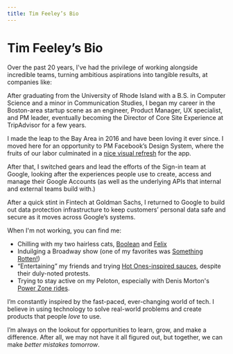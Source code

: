 ```yaml
---
title: Tim Feeley’s Bio
---
```


# Tim Feeley’s Bio

Over the past 20 years, I've had the privilege of working alongside incredible
teams, turning ambitious aspirations into tangible results, at companies like:

<Timeline />

After graduating from the University of Rhode Island with a B.S. in Computer
Science and a minor in Communication Studies, I began my career in the
Boston-area startup scene as an engineer, Product Manager, UX specialist, and PM
leader, eventually becoming the Director of Core Site Experience at TripAdvisor
for a few years.

I made the leap to the Bay Area in 2016 and have been loving it ever since. I
moved here for an opportunity to PM Facebook’s Design System, where the fruits
of our labor culminated in a
[nice visual refresh](https://medium.com/designatmeta/evolving-the-facebook-news-feed-to-serve-you-better-f844a5cb903d)
for the app.

After that, I switched gears and lead the efforts of the Sign-in team at Google,
looking after the experiences people use to create, access and manage their
Google Accounts (as well as the underlying APIs that internal and external teams
build with.)

After a quick stint in Fintech at Goldman Sachs, I returned to Google to build
out data protection infrastructure to keep customers’ personal data safe and
secure as it moves across Google’s systems.

When I'm not working, you can find me:

- Chilling with my two hairless cats,
  [Boolean](https://instagram.com/booleanthebambino) and
  [Felix](https://instagram.com/hairlessfelix)
- Induilging a Broadway show (one of my favorites was
  [Something Rotten!](https://www.mtishows.com/something-rotten/))
- “Entertaining” my friends and trying
  [Hot Ones-inspired sauces](https://www.saucemania.com.au/hot-sauce/a-complete-list-of-hot-ones-hot-sauces/),
  despite their duly-noted protests.
- Trying to stay active on my Peloton, especially with Denis Morton's
  [Power Zone rides](https://www.onepeloton.com/instructors/denis-morton).

I’m constantly inspired by the fast-paced, ever-changing world of tech. I
believe in using technology to solve real-world problems and create products
that people _love_ to use.

I’m always on the lookout for opportunities to learn, grow, and make a
difference. After all, we may not have it all figured out, but together, we can
make _better mistakes tomorrow_.

